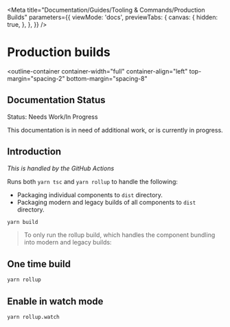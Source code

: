 
<Meta
  title="Documentation/Guides/Tooling & Commands/Production Builds"
  parameters={{
    viewMode: 'docs',
    previewTabs: {
      canvas: {
        hidden: true,
      },
    },
  }}
/>

# Production builds

<outline-container
  container-width="full"
  container-align="left"
  top-margin="spacing-2"
  bottom-margin="spacing-8"
>
  ## Documentation Status
  <outline-alert statusType="warning" size="large">
    <span slot="header">Status: Needs Work/In Progress</span>
    <p>
      This documentation is in need of additional work, or is currently in progress.
    </p>
  </outline-alert>
</outline-container>

## Introduction

_This is handled by the GitHub Actions_

Runs both `yarn tsc` and `yarn rollup` to handle the following:

- Packaging individual components to `dist` directory.
- Packaging modern and legacy builds of all components to `dist` directory.

```bash
yarn build
```

> To only run the rollup build, which handles the component bundling into modern and legacy builds:

## One time build

```bash
yarn rollup
```

## Enable in watch mode

```bash
yarn rollup.watch
```
